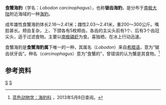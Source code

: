 {{Speciesbox
| taxon = Lobodon carcinophagus
| binomial_authority = （Hombron & Jacquinot，1842）
| image =Krabbenfresser.jpg
| image_caption = 食蟹海豹
| status = LC
| status_system = iucn3.1
| status_ref = <ref name=iucn>{{IUCN2008|assessors=Southwell, C. (IUCN SSC Pinniped Specialist Group)|year=2008|id=12246|title=Lobodon carcinophaga|downloaded=2013年5月8日}}</ref>
| parent_authority = [[约翰·爱德华·格雷|Gray]]，1844
| range_map = Lobodon carcinophagus distribution.png
| range_map_caption = 食蟹海豹分布区域
}}
'''食蟹海豹'''（学名：''Lobodon carcinophagus''），也称'''锯齿海豹'''，是分布于[[南极大陆|南极大陆]]附近海域的一种[[海豹|海豹]]。

成年雄性食蟹海豹体长2.16～2.41米；雌性2.03～2.41米，重200～300公斤。嘴脸甚长。颊齿复杂，上、下颌各有5枚颊齿，各齿的主尖头前有1个、后有3个齿冠尖头，适于过滤食物。主要以[[南极磷虾|南极磷虾]]为食。喜独栖，在冰上行动迅速。

食蟹海豹是'''食蟹海豹属'''下唯一的一种，其属名（''Lobodon''）来自[[希腊语|希腊语]]，意为“锯齿状牙齿”。种名（''carcinophagus''）意为“食蟹的”，曾错误的认为蟹是其食物。<ref>[http://www.blueanimalbio.com/Mammalia/shirou/haishou/haibao.htm 蓝色动物学：海豹科] {{Wayback|url=http://www.blueanimalbio.com/Mammalia/shirou/haishou/haibao.htm |date=20140903054335 }}，2013年5月8日查阅。</ref>

==参考资料==
{{reflist}}
{{泛鰭足類|P.}}
{{Taxonbar}}
[[Category:1842年描述的动物|S]]
[[Category:僧海豹亚科|S]]